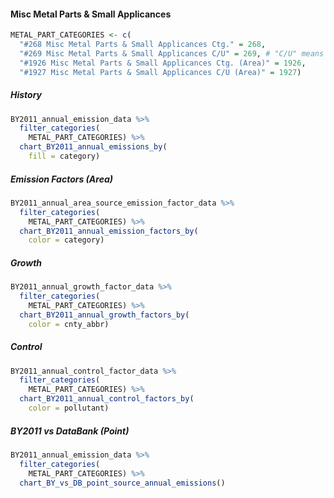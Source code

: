 #### Misc Metal Parts & Small Applicances {#coat-indcom-metal_part}

```r
METAL_PART_CATEGORIES <- c(
  "#268 Misc Metal Parts & Small Applicances Ctg." = 268,
  "#269 Misc Metal Parts & Small Applicances C/U" = 269, # "C/U" means "cleanup solvent"
  "#1926 Misc Metal Parts & Small Applicances Ctg. (Area)" = 1926,
  "#1927 Misc Metal Parts & Small Applicances C/U (Area)" = 1927)
```

##### History {-}

```r
BY2011_annual_emission_data %>%
  filter_categories(
    METAL_PART_CATEGORIES) %>%
  chart_BY2011_annual_emissions_by(
    fill = category) 
```

##### Emission Factors (Area) {-}

```r
BY2011_annual_area_source_emission_factor_data %>%
  filter_categories(
    METAL_PART_CATEGORIES) %>%
  chart_BY2011_annual_emission_factors_by(
    color = category)
```

##### Growth {-}

```r
BY2011_annual_growth_factor_data %>%
  filter_categories(
    METAL_PART_CATEGORIES) %>%
  chart_BY2011_annual_growth_factors_by(
    color = cnty_abbr) 
```

##### Control {-}

```r
BY2011_annual_control_factor_data %>%
  filter_categories(
    METAL_PART_CATEGORIES) %>%
  chart_BY2011_annual_control_factors_by(
    color = pollutant) 
```

##### BY2011 vs DataBank (Point) {-}

```r
BY2011_annual_emission_data %>%
  filter_categories(
    METAL_PART_CATEGORIES) %>%
  chart_BY_vs_DB_point_source_annual_emissions()
```
